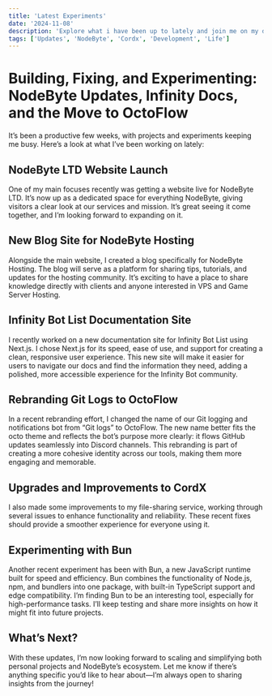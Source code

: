 ```yaml
---
title: 'Latest Experiments'
date: '2024-11-08'
description: 'Explore what i have been up to lately and join me on my development journey.'
tags: ['Updates', 'NodeByte', 'Cordx', 'Development', 'Life']
---
```


# Building, Fixing, and Experimenting: NodeByte Updates, Infinity Docs, and the Move to OctoFlow

It’s been a productive few weeks, with projects and experiments keeping me busy. Here’s a look at what I’ve been working on lately:

## NodeByte LTD Website Launch
One of my main focuses recently was getting a website live for NodeByte LTD. It’s now up as a dedicated space for everything NodeByte, giving visitors a clear look at our services and mission. It’s great seeing it come together, and I’m looking forward to expanding on it.

## New Blog Site for NodeByte Hosting
Alongside the main website, I created a blog specifically for NodeByte Hosting. The blog will serve as a platform for sharing tips, tutorials, and updates for the hosting community. It’s exciting to have a place to share knowledge directly with clients and anyone interested in VPS and Game Server Hosting.

## Infinity Bot List Documentation Site
I recently worked on a new documentation site for Infinity Bot List using Next.js. I chose Next.js for its speed, ease of use, and support for creating a clean, responsive user experience. This new site will make it easier for users to navigate our docs and find the information they need, adding a polished, more accessible experience for the Infinity Bot community.

## Rebranding Git Logs to OctoFlow
In a recent rebranding effort, I changed the name of our Git logging and notifications bot from “Git logs” to OctoFlow. The new name better fits the octo theme and reflects the bot’s purpose more clearly: it flows GitHub updates seamlessly into Discord channels. This rebranding is part of creating a more cohesive identity across our tools, making them more engaging and memorable.

## Upgrades and Improvements to CordX
I also made some improvements to my file-sharing service, working through several issues to enhance functionality and reliability. These recent fixes should provide a smoother experience for everyone using it.

## Experimenting with Bun
Another recent experiment has been with Bun, a new JavaScript runtime built for speed and efficiency. Bun combines the functionality of Node.js, npm, and bundlers into one package, with built-in TypeScript support and edge compatibility. I’m finding Bun to be an interesting tool, especially for high-performance tasks. I’ll keep testing and share more insights on how it might fit into future projects.

## What’s Next?
With these updates, I’m now looking forward to scaling and simplifying both personal projects and NodeByte’s ecosystem. Let me know if there’s anything specific you’d like to hear about—I’m always open to sharing insights from the journey!